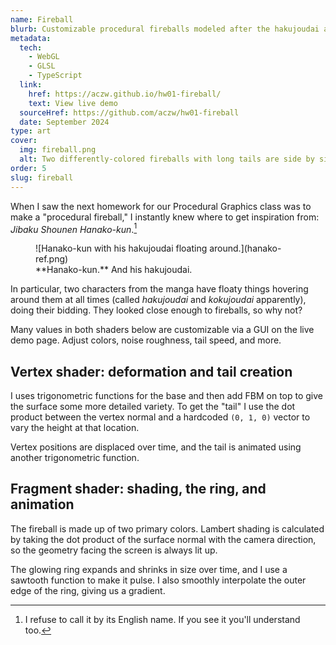 ```yaml
---
name: Fireball
blurb: Customizable procedural fireballs modeled after the hakujoudai and kokujoudai from Jibaku Shounen Hanako-kun.
metadata:
  tech:
    - WebGL
    - GLSL
    - TypeScript
  link:
    href: https://aczw.github.io/hw01-fireball/
    text: View live demo
  sourceHref: https://github.com/aczw/hw01-fireball
  date: September 2024
type: art
cover:
  img: fireball.png
  alt: Two differently-colored fireballs with long tails are side by side.
order: 5
slug: fireball
---
```


When I saw the next homework for our Procedural Graphics class was to make a "procedural fireball," I instantly knew where to get inspiration from: _Jibaku Shounen Hanako-kun_.[^1]

<figure class="mx-auto max-w-[350px]">
  ![Hanako-kun with his hakujoudai floating around.](hanako-ref.png)
  <figcaption>**Hanako-kun.** And his hakujoudai.</figcaption>
</figure>

In particular, two characters from the manga have floaty things hovering around them at all times (called _hakujoudai_ and _kokujoudai_ apparently), doing their bidding. They looked close enough to fireballs, so why not?

Many values in both shaders below are customizable via a GUI on the live demo page. Adjust colors, noise roughness, tail speed, and more.

## Vertex shader: deformation and tail creation

I uses trigonometric functions for the base and then add FBM on top to give the surface some more detailed variety. To get the "tail" I use the dot product between the vertex normal and a hardcoded `(0, 1, 0)` vector to vary the height at that location.

Vertex positions are displaced over time, and the tail is animated using another trigonometric function.

## Fragment shader: shading, the ring, and animation

The fireball is made up of two primary colors. Lambert shading is calculated by taking the dot product of the surface normal with the camera direction, so the geometry facing the screen is always lit up.

The glowing ring expands and shrinks in size over time, and I use a sawtooth function to make it pulse. I also smoothly interpolate the outer edge of the ring, giving us a gradient.

[^1]: I refuse to call it by its English name. If you see it you'll understand too.
